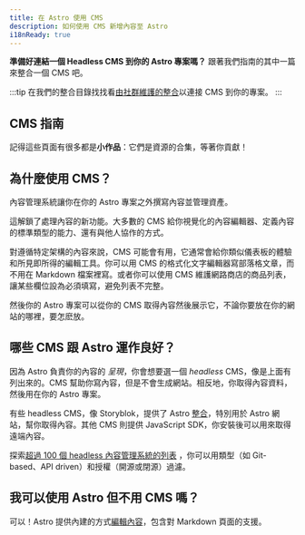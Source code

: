 ```yaml
---
title: 在 Astro 使用 CMS
description: 如何使用 CMS 新增內容至 Astro
i18nReady: true
---
```


**準備好連結一個 Headless CMS 到你的 Astro 專案嗎？** 跟著我們指南的其中一篇來整合一個 CMS 吧。

:::tip
在我們的整合目錄找找看[由社群維護的整合](https://astro.build/integrations/?search=cms)以連接 CMS 到你的專案。
:::

## CMS 指南

記得這些頁面有很多都是**小作品**：它們是資源的合集，等著你貢獻！

<CMSGuidesNav />

## 為什麼使用 CMS？

內容管理系統讓你在你的 Astro 專案之外撰寫內容並管理資產。

這解鎖了處理內容的新功能。大多數的 CMS 給你視覺化的內容編輯器、定義內容的標準類型的能力、還有與他人協作的方式。

對遵循特定架構的內容來說，CMS 可能會有用，它通常會給你類似儀表板的體驗和所見即所得的編輯工具。你可以用 CMS 的格式化文字編輯器寫部落格文章，而不用在 Markdown 檔案裡寫。或者你可以使用 CMS 維護網路商店的商品列表，讓某些欄位設為必須填寫，避免列表不完整。

然後你的 Astro 專案可以從你的 CMS 取得內容然後展示它，不論你要放在你的網站的哪裡，要怎麽放。


## 哪些 CMS 跟 Astro 運作良好？

因為 Astro 負責你的內容的 _呈現_，你會想要選一個 _headless_ CMS，像是上面有列出來的。CMS 幫助你寫內容，但是不會生成網站。相反地，你取得內容資料，然後用在你的 Astro 專案。

有些 headless CMS，像 Storyblok，提供了 Astro [整合](/en/guides/integrations-guide/)，特別用於 Astro 網站，幫你取得內容。其他 CMS 則提供 JavaScript SDK，你安裝後可以用來取得遠端內容。

<ReadMore> 探索[超過 100 個 headless 內容管理系統的列表](https://jamstack.org/headless-cms/) <Badge text="External" />，你可以用類型（如 Git-based、API driven）和授權（開源或閉源）過濾。</ReadMore>

## 我可以使用 Astro 但不用 CMS 嗎？

可以！Astro 提供內建的方式[編輯內容](/en/guides/content/)，包含對 Markdown 頁面的支援。

